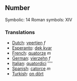 ==Number==

Symbolic: 14
Roman symbols: XIV

===Translations===

*[[Dutch]]: [[veertien]] ''f''
*[[Esperanto]]: [[dek kvar]]
*[[French]]: [[quatorze]] ''m''
*[[German]]: [[vierzehn]] ''f''
*[[Italian]]: [[quatordici]] ''''
*[[Spanish]]: [[catorce]] ''m''
*[[Turkish]]: [[on dört]]